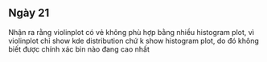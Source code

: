 ## Ngày 21

Nhận ra rằng violinplot có vẻ không phù hợp bằng nhiều histogram plot, vì violinplot chỉ show kde distribution chứ k show histogram plot, do đó không biết được chính xác bin nào đang cao nhất